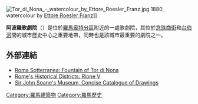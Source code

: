 [[File:Tor_di_Nona_-_watercolour_by_Ettore_Roesler_Franz.jpg|thumb]] 1880, watercolour by [[Ettore_Roesler_Franz|Ettore Roesler Franz]]]]

'''阿波羅歌劇院'''（{{lang-it|Teatro Apollo}}）是位於[[羅馬|羅馬]][[龐特|龐特]][[羅馬分區|分區]]附近的一處歌劇院，其位於[[念珠商街|念珠商街]]和[[台伯河|台伯河]]間的城市歷史中心之重要地帶，同時也是該城市最重要的劇院之一。

== 外部連結 ==
*[http://www.romasotterranea.it/fontana-di-tor-di-nona.html Roma Sotterranea: Fountain of Tor di Nona] {{Wayback|url=http://www.romasotterranea.it/fontana-di-tor-di-nona.html |date=20200118091623 }}
*[https://web.archive.org/web/20050314092138/http://www.geocities.com/Paris/Arc/5319/rione05.htm  Rome's Historical Districts: Rione V]
*[https://web.archive.org/web/20050515002121/http://www.soane.org/cgi-bin/catalogue.cgi?id=898&func=record Sir John Soane's Museum, Concise Catalogue of Drawings]

[[Category:羅馬建築物|Category:羅馬建築物]]
[[Category:羅馬歷史|Category:羅馬歷史]]